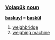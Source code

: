 === [[Volapük]]  [[noun]] === 

'''[[baskuyl]] = [[baskül]]'''

# [[weighbridge]]
# [[weighing machine]]